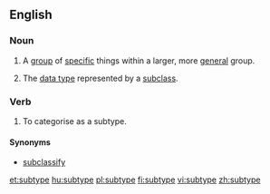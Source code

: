 ==English==

===Noun===
{{wikipedia}}
{{en-noun}}

# A [[group]] of [[specific]] things within a larger, more [[general]] group.
# {{context|computing}} The [[data type]] represented by a [[subclass]].

===Verb===
{{en-verb|subtyp|ing}}

# To categorise as a subtype.

====Synonyms====
* [[subclassify]]

[[et:subtype]]
[[hu:subtype]]
[[pl:subtype]]
[[fi:subtype]]
[[vi:subtype]]
[[zh:subtype]]
